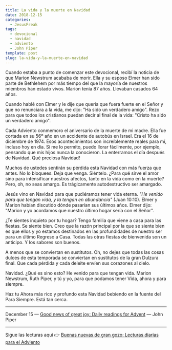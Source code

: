 ```yaml
---
title: La vida y la muerte en Navidad
date: 2018-12-15
categories:
  - JesusFreak
tags:
  - devocional
  - navidad
  - adviento
  - John Piper
template: post
slug: la-vida-y-la-muerte-en-navidad
---
```


Cuando estaba a punto de comenzar este devocional, recibí la noticia de que Marion Newstrum acababa de morir. Ella y su esposo Elmer han sido parte de Bethlehem por más tiempo del que la mayoría de nuestros miembros han estado vivos. Marion tenía 87 años. Llevaban casados 64 años.

Cuando hablé con Elmer y le dije que quería que fuera fuerte en el Señor y que no renunciara a la vida, me dijo: "Ha sido un verdadero amigo". Rezo para que todos los cristianos puedan decir al final de la vida: "Cristo ha sido un verdadero amigo".

Cada Adviento conmemoro el aniversario de la muerte de mi madre. Ella fue cortada en su 56º año en un accidente de autobús en Israel. Era el 16 de diciembre de 1974. Esos acontecimientos son increíblemente reales para mí, incluso hoy en día. Si me lo permito, puedo llorar fácilmente, por ejemplo, pensando que mis hijos nunca la conocieron. La enterramos el día después de Navidad. Qué preciosa Navidad!

Muchos de ustedes sentirán su pérdida esta Navidad con más fuerza que antes. No lo bloquees. Deja que venga. Siéntelo. ¿Para qué sirve el amor sino para intensificar nuestros afectos, tanto en la vida como en la muerte? Pero, oh, no seas amargo. Es trágicamente autodestructivo ser amargado.

Jesús vino en Navidad para que pudiéramos tener vida eterna. *"He venido para que tengan vida, y la tengan en abundancia"* (Juan 10:10). Elmer y Marion habían discutido dónde pasarían sus últimos años. Elmer dijo: "Marion y yo acordamos que nuestro último hogar sería con el Señor".

¿Te sientes inquieto por tu hogar? Tengo familia que viene a casa para las fiestas. Se siente bien. Creo que la razón principal por la que se siente bien es que ellos y yo estamos destinados en las profundidades de nuestro ser para un último Regreso a Casa. Todas las otras fiestas de bienvenida son un anticipo. Y los sabores son buenos.

A menos que se conviertan en sustitutos. Oh, no dejes que todas las cosas dulces de esta temporada se conviertan en sustitutos de la gran Dulzura final. Que cada pérdida y cada deleite envíen sus corazones al cielo.

Navidad. ¿Qué es sino esto? He venido para que tengan vida. Marion Newstrum, Ruth Piper, y tú y yo, para que podamos tener Vida, ahora y para siempre.

Haz tu Ahora más rico y profundo esta Navidad bebiendo en la fuente del Para Siempre. Está tan cerca.

---

December 15 — [Good news of great joy: Daily readings for Advent](https://www.desiringgod.org/books/good-news-of-great-joy) — John Piper

---

Sigue las lecturas aquí 👉 [Buenas nuevas de gran gozo: Lecturas diarias para el Adviento](/buenas-nuevas-de-gran-gozo-lecturas-diarias-para-adviento)